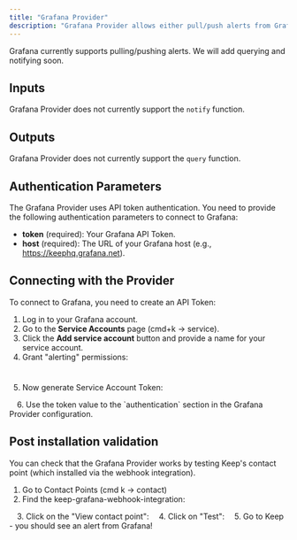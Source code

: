 ```yaml
---
title: "Grafana Provider"
description: "Grafana Provider allows either pull/push alerts from Grafana to Keep."
---
```

<Tip>Grafana currently supports pulling/pushing alerts. We will add querying and notifying soon.</Tip>

## Inputs

Grafana Provider does not currently support the `notify` function.

## Outputs

Grafana Provider does not currently support the `query` function.

## Authentication Parameters

The Grafana Provider uses API token authentication. You need to provide the following authentication parameters to connect to Grafana:

- **token** (required): Your Grafana API Token.
- **host** (required): The URL of your Grafana host (e.g., https://keephq.grafana.net).

## Connecting with the Provider

To connect to Grafana, you need to create an API Token:

1. Log in to your Grafana account.
2. Go to the **Service Accounts** page (cmd+k -> service).
3. Click the **Add service account** button and provide a name for your service account.
4. Grant "alerting" permissions:

<Frame
    width="100"
  height="200">
  <img height="10" src="/images/grafana_sa.png" />
</Frame>

5. Now generate Service Account Token:

<Frame
    width="100"
  height="200">
  <img height="10" src="/images/grafana_sa_2.png" />
</Frame>
6. Use the token value to the `authentication` section in the Grafana Provider configuration.

## Post installation validation

You can check that the Grafana Provider works by testing Keep's contact point (which installed via the webhook integration).
1. Go to Contact Points (cmd k -> contact)
2. Find the keep-grafana-webhook-integration:

<Frame
    width="100"
  height="200">
  <img height="10" src="/images/grafana_sa_3.png" />
</Frame>
3. Click on the "View contact point":

<Frame
    width="100"
  height="200">
  <img height="10" src="/images/grafana_sa_4.png" />
</Frame>
4. Click on "Test":

<Frame
    width="100"
  height="200">
  <img height="10" src="/images/grafana_sa_5.png" />
</Frame>
5. Go to Keep - you should see an alert from Grafana!
